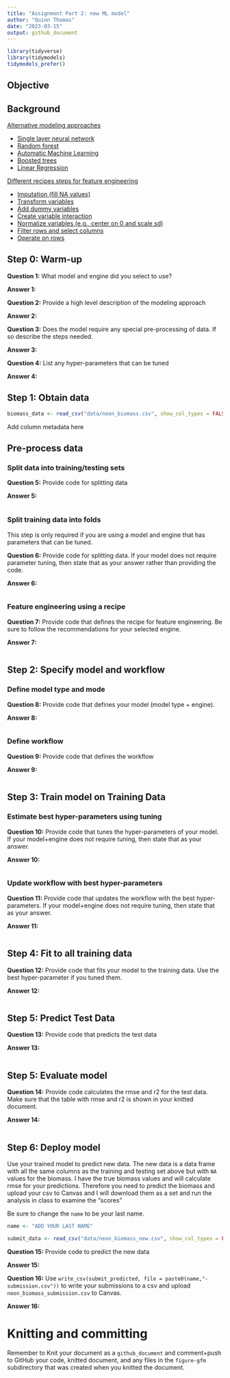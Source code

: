 ```yaml
---
title: "Assignment Part 2: new ML model"
author: "Quinn Thomas"
date: "2023-03-15"
output: github_document
---
```


```r
library(tidyverse)
library(tidymodels)
tidymodels_prefer()
```

## Objective

## Background

[Alternative modeling approaches](https://parsnip.tidymodels.org/reference/index.html#models)

- [Single layer neural network](https://parsnip.tidymodels.org/reference/mlp.html)
- [Random forest](https://parsnip.tidymodels.org/reference/rand_forest.html)
- [Automatic Machine Learning](https://parsnip.tidymodels.org/reference/auto_ml.html)
- [Boosted trees](https://parsnip.tidymodels.org/reference/boost_tree.html)
- [Linear Regression](https://parsnip.tidymodels.org/reference/linear_reg.html)

[Different recipes steps for feature engineering](https://recipes.tidymodels.org/reference/index.html)

- [Imputation (fill NA values)](https://recipes.tidymodels.org/reference/index.html#step-functions-imputation)
- [Transform variables](https://recipes.tidymodels.org/reference/index.html#step-functions-individual-transformations)
- [Add dummy variables](https://recipes.tidymodels.org/reference/index.html#step-functions-dummy-variables-and-encodings)
- [Create variable interaction](https://recipes.tidymodels.org/reference/index.html#step-functions-interactions)
- [Normalize variables (e.g., center on 0 and scale sd)](https://recipes.tidymodels.org/reference/index.html#step-functions-normalization)
- [Filter rows and select columns](https://recipes.tidymodels.org/reference/index.html#step-functions-filters)
- [Operate on rows](https://recipes.tidymodels.org/reference/index.html#step-functions-row-operations)

## Step 0: Warm-up

**Question 1:** What model and engine did you select to use?

**Answer 1:**

**Question 2:** Provide a high level description of the modeling approach

**Answer 2:**


**Question 3:** Does the model require any special pre-processing of data. If so describe the steps needed.

**Answer 3:**

**Question 4:** List any hyper-parameters that can be tuned

**Answer 4:**

## Step 1: Obtain data

```r
biomass_data <- read_csv("data/neon_biomass.csv", show_col_types = FALSE)
```

Add column metadata here

## Pre-process data

### Split data into training/testing sets

**Question 5:** Provide code for splitting data

**Answer 5:**

```r


```

### Split training data into folds

This step is only required if you are using a model and engine that has parameters that can be tuned.

**Question 6:** Provide code for splitting data. If your model does not require parameter tuning, then state that as your answer rather than providing the code.

**Answer 6:**

```r


```

### Feature engineering using a recipe

**Question 7:** Provide code that defines the recipe for feature engineering. Be sure to follow the recommendations for your selected engine. 

**Answer 7:**

```r


```


## Step 2: Specify model and workflow

### Define model type and mode

**Question 8:** Provide code that defines your model (model type + engine).

**Answer 8:**

```r


```

### Define workflow

**Question 9:** Provide code that defines the workflow

**Answer 9:**

```r


```

## Step 3: Train model on Training Data

### Estimate best hyper-parameters using tuning

**Question 10:** Provide code that tunes the hyper-parameters of your model.  If your model+engine does not require tuning, then state that as your answer.

**Answer 10:**

```r


```

### Update workflow with best hyper-parameters

**Question 11:** Provide code that updates the workflow with the best hyper-parameters. If your model+engine does not require tuning, then state that as your answer.

**Answer 11:**

```r


```

## Step 4: Fit to all training data

**Question 12:** Provide code that fits your model to the training data. Use the best hyper-parameter if you tuned them.

**Answer 12:**

```r


```

## Step 5: Predict Test Data

**Question 13:** Provide code that predicts the test data

**Answer 13:**

```r


```

## Step 5: Evaluate model

**Question 14:** Provide code calculates the rmse and r2 for the test data.  Make sure that the table with rmse and r2 is shown in your knitted document.

**Answer 14:**

```r


```

## Step 6: Deploy model

Use your trained model to predict new data. The new data is a data frame with all the same columns as the training and testing set above but with `NA` values for the biomass. I have the true biomass values and will calculate rmse for your predictions. Therefore you need to predict the biomass and upload your csv to Canvas and I will download them as a set and run the analysis in class to examine the "scores"

Be sure to change the `name` to be your last name.

```r
name <- "ADD YOUR LAST NAME"
```

```r
submit_data <- read_csv("data/neon_biomass_new.csv", show_col_types = FALSE) 
```


**Question 15:** Provide code to predict the new data

**Answer 15:**

**Question 16:** Use `write_csv(submit_predicted, file = paste0(name,"-submission.csv"))` to write your submissions to a csv and upload `neon_biomass_submission.csv` to Canvas.

**Answer 16:**

# Knitting and committing

Remember to Knit your document as a `github_document` and comment+push to GitHub your code, knitted document, and any files in the `figure-gfm` subdirectory that was created when you knitted the document.

